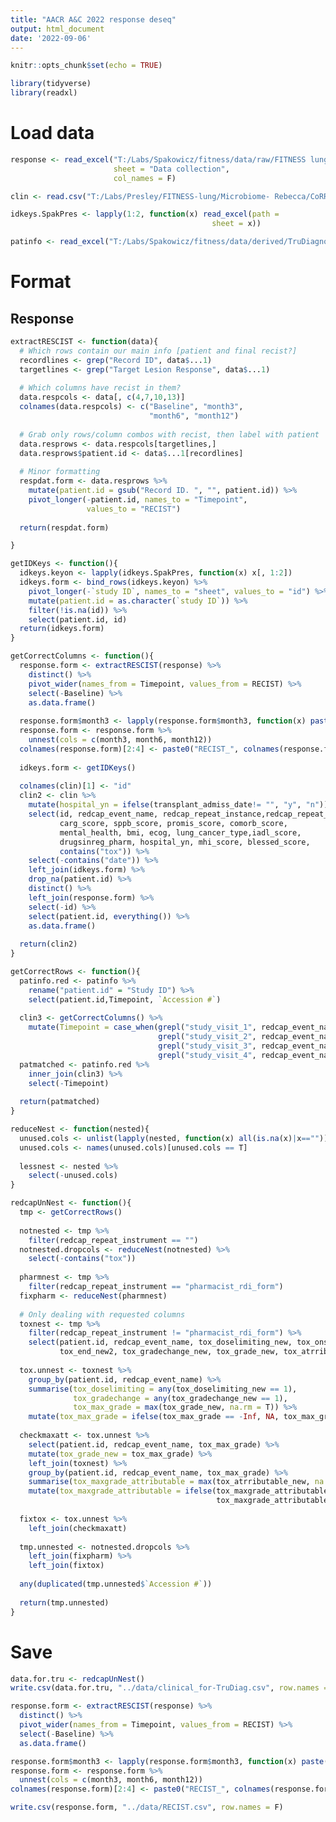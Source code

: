 ```yaml
---
title: "AACR A&C 2022 response deseq"
output: html_document
date: '2022-09-06'
---
```


```r
knitr::opts_chunk$set(echo = TRUE)

library(tidyverse)
library(readxl)
```

# Load data

```r
response <- read_excel("T:/Labs/Spakowicz/fitness/data/raw/FITNESS lung RECIST final collection.xlsx",
                       sheet = "Data collection",
                       col_names = F)

clin <- read.csv("T:/Labs/Presley/FITNESS-lung/Microbiome- Rebecca/CoRR5512FITNESSCalcu_DATA_2022-10-04_1152.csv", stringsAsFactors = F)

idkeys.SpakPres <- lapply(1:2, function(x) read_excel(path =                                             "T:/Labs/Presley/FITNESS-lung/Microbiome- Rebecca/fitness_sample-matching/OSU-18055 shared patient log.xlsx",
                                             sheet = x))

patinfo <- read_excel("T:/Labs/Spakowicz/fitness/data/derived/TruDiagnostic Patient Info.xlsx")
```

# Format

## Response

```r
extractRESCIST <- function(data){
  # Which rows contain our main info [patient and final recist?]
  recordlines <- grep("Record ID", data$...1)
  targetlines <- grep("Target Lesion Response", data$...1)
  
  # Which columns have recist in them?
  data.respcols <- data[, c(4,7,10,13)]
  colnames(data.respcols) <- c("Baseline", "month3", 
                               "month6", "month12")
  
  # Grab only rows/column combos with recist, then label with patient
  data.resprows <- data.respcols[targetlines,]
  data.resprows$patient.id <- data$...1[recordlines]
  
  # Minor formatting
  respdat.form <- data.resprows %>%
    mutate(patient.id = gsub("Record ID. ", "", patient.id)) %>%
    pivot_longer(-patient.id, names_to = "Timepoint",
                 values_to = "RECIST")
  
  return(respdat.form)

}

getIDKeys <- function(){
  idkeys.keyon <- lapply(idkeys.SpakPres, function(x) x[, 1:2])
  idkeys.form <- bind_rows(idkeys.keyon) %>%
    pivot_longer(-`study ID`, names_to = "sheet", values_to = "id") %>%
    mutate(patient.id = as.character(`study ID`)) %>%
    filter(!is.na(id)) %>%
    select(patient.id, id)
  return(idkeys.form)
}
```

```r
getCorrectColumns <- function(){
  response.form <- extractRESCIST(response) %>%
    distinct() %>%
    pivot_wider(names_from = Timepoint, values_from = RECIST) %>%
    select(-Baseline) %>%
    as.data.frame() 
  
  response.form$month3 <- lapply(response.form$month3, function(x) paste(x, collapse = ", "))
  response.form <- response.form %>%
    unnest(cols = c(month3, month6, month12))
  colnames(response.form)[2:4] <- paste0("RECIST_", colnames(response.form[2:4]))
  
  idkeys.form <- getIDKeys()
  
  colnames(clin)[1] <- "id"
  clin2 <- clin %>%
    mutate(hospital_yn = ifelse(transplant_admiss_date!= "", "y", "n")) %>%
    select(id, redcap_event_name, redcap_repeat_instance,redcap_repeat_instrument, age, sex, offstudy_reason, 
           carg_score, sppb_score, promis_score, comorb_score,
           mental_health, bmi, ecog, lung_cancer_type,iadl_score,
           drugsinreg_pharm, hospital_yn, mhi_score, blessed_score,
           contains("tox")) %>%
    select(-contains("date")) %>%
    left_join(idkeys.form) %>%
    drop_na(patient.id) %>%
    distinct() %>%
    left_join(response.form) %>%
    select(-id) %>%
    select(patient.id, everything()) %>%
    as.data.frame()
  
  return(clin2)
}

getCorrectRows <- function(){
  patinfo.red <- patinfo %>%
    rename("patient.id" = "Study ID") %>%
    select(patient.id,Timepoint, `Accession #`)
  
  clin3 <- getCorrectColumns() %>%
    mutate(Timepoint = case_when(grepl("study_visit_1", redcap_event_name) ~ "SV1",
                                 grepl("study_visit_2", redcap_event_name) ~ "SV2",
                                 grepl("study_visit_3", redcap_event_name) ~ "SV3",
                                 grepl("study_visit_4", redcap_event_name) ~ "SV4",))
  patmatched <- patinfo.red %>%
    inner_join(clin3) %>%
    select(-Timepoint)
  
  return(patmatched)
}
```

```r
reduceNest <- function(nested){
  unused.cols <- unlist(lapply(nested, function(x) all(is.na(x)|x=="")))
  unused.cols <- names(unused.cols)[unused.cols == T]
  
  lessnest <- nested %>%
    select(-unused.cols)
}

redcapUnNest <- function(){
  tmp <- getCorrectRows()
  
  notnested <- tmp %>%
    filter(redcap_repeat_instrument == "")
  notnested.dropcols <- reduceNest(notnested) %>%
    select(-contains("tox"))
  
  pharmnest <- tmp %>%
    filter(redcap_repeat_instrument == "pharmacist_rdi_form")
  fixpharm <- reduceNest(pharmnest)
  
  # Only dealing with requested columns
  toxnest <- tmp %>%
    filter(redcap_repeat_instrument != "pharmacist_rdi_form") %>%
    select(patient.id, redcap_event_name, tox_doselimiting_new, tox_onset_new2,
           tox_end_new2, tox_gradechange_new, tox_grade_new, tox_atrributable_new)
  
  tox.unnest <- toxnest %>%
    group_by(patient.id, redcap_event_name) %>%
    summarise(tox_doselimiting = any(tox_doselimiting_new == 1),
              tox_gradechange = any(tox_gradechange_new == 1),
              tox_max_grade = max(tox_grade_new, na.rm = T)) %>%
    mutate(tox_max_grade = ifelse(tox_max_grade == -Inf, NA, tox_max_grade))
  
  checkmaxatt <- tox.unnest %>%
    select(patient.id, redcap_event_name, tox_max_grade) %>%
    mutate(tox_grade_new = tox_max_grade) %>%
    left_join(toxnest) %>%
    group_by(patient.id, redcap_event_name, tox_max_grade) %>%
    summarise(tox_maxgrade_attributable = max(tox_atrributable_new, na.rm = T)) %>%
    mutate(tox_maxgrade_attributable = ifelse(tox_maxgrade_attributable == -Inf, NA,
                                              tox_maxgrade_attributable))
  
  fixtox <- tox.unnest %>%
    left_join(checkmaxatt)
  
  tmp.unnested <- notnested.dropcols %>%
    left_join(fixpharm) %>%
    left_join(fixtox)
  
  any(duplicated(tmp.unnested$`Accession #`))
  
  return(tmp.unnested)
}
```



# Save


```r
data.for.tru <- redcapUnNest()
write.csv(data.for.tru, "../data/clinical_for-TruDiag.csv", row.names = F)
```

```r
response.form <- extractRESCIST(response) %>%
  distinct() %>%
  pivot_wider(names_from = Timepoint, values_from = RECIST) %>%
  select(-Baseline) %>%
  as.data.frame() 

response.form$month3 <- lapply(response.form$month3, function(x) paste(x, collapse = ", "))
response.form <- response.form %>%
  unnest(cols = c(month3, month6, month12))
colnames(response.form)[2:4] <- paste0("RECIST_", colnames(response.form[2:4]))

write.csv(response.form, "../data/RECIST.csv", row.names = F)
```

